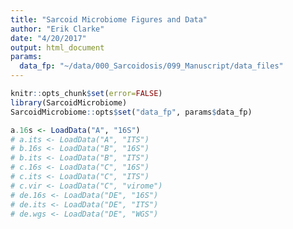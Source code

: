 ```yaml
---
title: "Sarcoid Microbiome Figures and Data"
author: "Erik Clarke"
date: "4/20/2017"
output: html_document
params: 
  data_fp: "~/data/000_Sarcoidosis/099_Manuscript/data_files"
---
```


```r
knitr::opts_chunk$set(error=FALSE)
library(SarcoidMicrobiome)
SarcoidMicrobiome::opts$set("data_fp", params$data_fp)
```

```r
a.16s <- LoadData("A", "16S")
# a.its <- LoadData("A", "ITS")
# b.16s <- LoadData("B", "16S")
# b.its <- LoadData("B", "ITS")
# c.16s <- LoadData("C", "16S")
# c.its <- LoadData("C", "ITS")
# c.vir <- LoadData("C", "virome")
# de.16s <- LoadData("DE", "16S")
# de.its <- LoadData("DE", "ITS")
# de.wgs <- LoadData("DE", "WGS")
```


